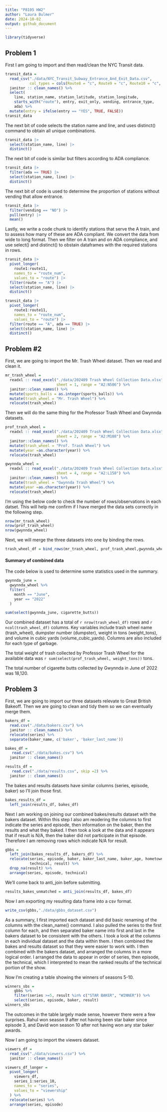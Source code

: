 ```yaml
---
title: "P8105 HW2"
author: "Laura Bulmer"
date: 2024-10-02
output: github_document
---
```


```r
library(tidyverse)
```

## Problem 1

First I am going to import and then read/clean the NYC Transit data.

```r
transit_data = 
  read_csv("./data/NYC_Transit_Subway_Entrance_And_Exit_Data.csv", 
           col_types = cols(Route8 = "c", Route9 = "c", Route10 = "c", Route11 = "c")) %>% 
  janitor :: clean_names() %>% 
  select(
    line, station_name, station_latitude, station_longitude, 
    starts_with("route"), entry, exit_only, vending, entrance_type, 
    ada) %>% 
  mutate(entry = ifelse(entry == "YES", TRUE, FALSE))
transit_data
```

The next bit of code selects the station name and line, and uses distinct() command to 
obtain all unique combinations.
```r
transit_data |> 
  select(station_name, line) |> 
  distinct()
```

The next bit of code is similar but filters according to ADA compliance.
```r
transit_data |> 
  filter(ada == TRUE) |> 
  select(station_name, line) |> 
  distinct()
```


The next bit of code is used to determine the proportion of stations without 
vending that allow entrance.
```r
transit_data |> 
  filter(vending == "NO") |> 
  pull(entry) |> 
  mean()
```

Lastly, we write a code chunk to identify stations that serve the A train, and to assess how many of these are ADA compliant. We convert the data from wide to long format. Then we filter on A train and on ADA compliance, and use select() and distinct() to obstain dataframes with the required stations in rows.
```r
transit_data |> 
  pivot_longer(
    route1:route11,
    names_to = "route_num",
    values_to = "route") |> 
  filter(route == "A") |> 
  select(station_name, line) |> 
  distinct()

transit_data |> 
  pivot_longer(
    route1:route11,
    names_to = "route_num",
    values_to = "route") |> 
  filter(route == "A", ada == TRUE) |> 
  select(station_name, line) |> 
  distinct()
```

## Problem #2

First, we are going to import the Mr. Trash Wheel dataset. Then we read and 
clean it. 


```r
mr_trash_wheel = 
  readxl :: read_excel("./data/202409 Trash Wheel Collection Data.xlsx", 
                       sheet = 1, range = "A2:N586") %>% 
  janitor::clean_names() %>% 
  mutate(sports_balls = as.integer(sports_balls)) %>% 
  mutate(trash_wheel = "Mr. Trash Wheel") %>% 
  relocate(trash_wheel)
```

Then we will do the same thing for the Professor Trash Wheel and Gwynnda datasets.

```r
prof_trash_wheel = 
  readxl :: read_excel("./data/202409 Trash Wheel Collection Data.xlsx", 
                       sheet = 2, range = "A2:M108") %>% 
  janitor::clean_names() %>% 
  mutate(trash_wheel = "Prof. Trash Wheel") %>% 
  mutate(year =as.character(year)) %>% 
  relocate(trash_wheel)

gwynnda_wheel = 
  readxl :: read_excel("./data/202409 Trash Wheel Collection Data.xlsx", 
                       sheet = 4, range = "A2:L158") %>% 
  janitor::clean_names() %>% 
  mutate(trash_wheel = "Gwynnda Trash Wheel") %>% 
  mutate(year =as.character(year)) %>% 
  relocate(trash_wheel)
```

I'm using the below code to check the number of rows/observations in each datset.
This will help me confirm if I have merged the data sets correctly in the 
following step.

```r
nrow(mr_trash_wheel)
nrow(prof_trash_wheel)
nrow(gwynnda_wheel)
```

Next, we will merge the three datasets into one by binding the rows.

```r
trash_wheel_df = bind_rows(mr_trash_wheel, prof_trash_wheel,gwynnda_wheel)
```

#### Summary of combined data

The code below is used to determine some statistics used in the summary.

```r
gwynnda_june =
  gwynnda_wheel %>% 
  filter(
    month == "June",
    year == "2022"
  )

sum(select(gwynnda_june, cigarette_butts))
```

Our combined dataset has a total of `r nrow(trash_wheel_df)` rows and `r ncol(trash_wheel_df)` columns. Key variables include trash wheel name (trash_wheel), dumpster number (dumpster), weight in tons (weight_tons), and volume in cubic yards (volume_cubic_yards). Columns are also included for each type of garbage. 

The total weight of trash collected by Professor Trash Wheel for the available 
data was `r sum(select(prof_trash_wheel, weight_tons))` tons. 

The total number of cigarette butts collected by Gwynnda in June of 2022 was 18,120.

## Problem 3

First, we are going to import our three datasets relevate to Great British
Bakeoff. Then we are going to clean and tidy them so we can eventually merge them.

```r
bakers_df =
  read.csv("./data/bakers.csv") %>% 
  janitor :: clean_names() %>% 
  relocate(series) %>% 
  separate(baker_name, c('baker', 'baker_last_name'))

bakes_df =
   read.csv("./data/bakes.csv") %>% 
  janitor :: clean_names()

results_df =
   read.csv("./data/results.csv", skip =2) %>% 
  janitor :: clean_names()
```

The bakes and results datasets have similar columns (series, episode, baker) so 
I'll join those first.

```r
bakes_results_df = 
  left_join(results_df, bakes_df)
```

Next I am working on joining our combined bakes/results dataset with the bakers
dataset. Within this step I also am reodering the columns to first indicate the
series and episode, then information on the baker, then the results and what they baked.
I then took a look at the data and it appears that if result is N/A, then the 
baker did not participate in that episode. Therefore I am removing rows which 
indicate N/A for result.

```r
gbbs = 
  left_join(bakes_results_df, bakers_df) %>% 
  relocate(series, episode, baker, baker_last_name, baker_age, hometown, baker_occupation, 
           technical, result) %>% 
  drop_na(result) %>% 
  arrange(series, episode, technical)
```

We'll come back to anti_join before submitting.
```r
results_bakes_unmatched = anti_join(results_df, bakes_df)
```

Now I am exporting my resulting data frame into a csv format.

```r
write_csv(gbbs,"./data/gbbs_dataset.csv")
```

As a summary, I first imported each dataset and did basic renaming of the columns 
with the clean_name() command. I also pulled the series to the first column for each, 
and then separated baker name into first and last in the bakers dataset to be 
consistent with the others. I took a look at the columns in each individual dataset
and the data within them. I then combined the bakes and results dataset so that 
they were easier to work with. I then combined with the bakers dataset, and arranged the 
columns in a more logical order. I arranged the data to appear in order of series,
then episode, the technical, which I interpreted to mean the ranked results of the
technical portion of the show.

Now I'm creating a table showing the winners of seasons 5-10.

```r
winners_sbs = 
    gbbs %>% 
    filter(series >=5, result %in% c("STAR BAKER", "WINNER")) %>% 
    select(series, episode, baker, result)
winners_sbs
```

The outcomes in the table largely made sense, however there were a few surprises.
Rahul won season 9 after not having been star baker since episode 3, and David won season 10 after not having won any star baker awards.

Now I am going to import the viewers dataset. 

```r
viewers_df = 
  read_csv("./data/viewers.csv") %>% 
  janitor :: clean_names()

viewers_df_longer =
  pivot_longer(
    viewers_df,
    series_1:series_10,
    names_to = "series",
    values_to = "viewership"
  ) %>% 
  relocate(series) %>% 
  arrange(series, episode)
```


